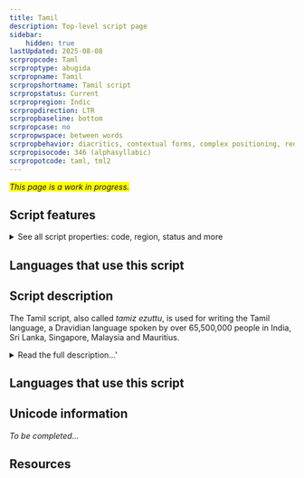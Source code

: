 ```yaml
---
title: Tamil
description: Top-level script page
sidebar:
    hidden: true
lastUpdated: 2025-08-08
scrpropcode: Taml
scrproptype: abugida
scrpropname: Tamil
scrpropshortname: Tamil script
scrpropstatus: Current
scrpropregion: Indic
scrpropdirection: LTR
scrpropbaseline: bottom
scrpropcase: no
scrpropwspace: between words
scrpropbehavior: diacritics, contextual forms, complex positioning, reordering, split graphs, required ligatures
scrpropisocode: 346 (alphasyllabic)
scrpropotcode: taml, tml2
---
```


<span style='background-color:yellow'>_This page is a work in progress._</span>


## Script features

<details>
<summary> See all script properties: code, region, status and more</summary>
<ScriptInfo />
</details>

## Languages that use this script

<WsList script='Taml' wsMax='5' />

## Script description

The Tamil script, also called _tamiz ezuttu_, is used for writing the Tamil language, a Dravidian language spoken by over 65,500,000 people in India, Sri Lanka, Singapore, Malaysia and Mauritius.

<details>
<summary>Read the full description...'</summary>Tamil is an official language in the south Indian state of Tamil Nadu as well as in Sri Lanka and Malaysia. The script is derived from Brahmi, so is related to many of the scripts used for writing Indian Indo-Aryan languages, to which the Tamil language itself is unrelated.

Tamil is written from left to right using an abugida containing eighteen consonants, or _meyyeḻuttu_ "body letters", and twelve vowels, or _uyireḻuttu_ "soul letters". The consonant inventory is much smaller than that of many other Brahmic scripts; Devanagari uses thirty-two consonant letters and Kannada thirty-four, for example. This is because voiced and unvoiced counterparts of a sound are represented using a single letter, with the pronunciation dictated by context. So க represents [kʌ] normally, but [gʌ] when it follows a preceding CV syllable. For example, in the words pronounced [kʌl] 'a stone' and [pʌgʌl] 'daytime'. Neither the script nor the spoken language distinguish between aspirated and unaspirated consonants, as many South Asian languages do.

There are five consonant letters which are not included in the eighteen accounted for above. These represent sounds which are not part of the Tamil sound inventory, but which are used for writing loan words from Sanskrit and other languages. This set of letters is called _grantha_ and contains the letters _ja_, _ṣa_, _sa_, _ha_, and _kṣa_. Additional borrowed sounds, particularly fricatives such as [f] or [z], are represented by means of a sign called _āytam_ which is written to the left of a stop to fricate it. For example, the _grantha_ letter ஜ represents [jʌ] but ஃஜ represents [zʌ]. Sometimes non-native sounds are also represented by writing a sub- or superscript latin number next to the closest equivalent, so ஜ<sup>2</sup> represents [jha].

A basic written symbol represents a CV syllable, called  _uyirmei_ a "living letter". In their unmarked form, consonant letters represent a consonant with an inherent [ʌ] vowel. Syllables containing other vowels are represented by writing a vowel diacritic above, below, to the left/right of, or flanking either side of a consonant. So ப represents [pʌ] but பி (ப+ி) represents [pi], and பெ (ப+ெ) represents [pe]. Note that the symbol for [e] is written to the left of the consonant it follows. One vowel, representing [ai] can be written with one of two symbols (called _allographs_), depending on the preceding consonant. The government of Tamil Nadu is trying to standardize the orthography so that only one allograph is consistently used. A consonant can also be marked with a diacritic called _puḷḷi_, a dot written centrally over the letter, which silences the vowel. So ப் represents [p] with no following vowel.

Vowels which are not preceded by a consonant, for example the [i] at the start of the word _inta_ 'this', are written using one of the twelve independent "soul letters". In ancient texts, these were used at the beginning of metrical groups (that is, a sequence of syllables), but in the modern orthography they are used at the beginning of words. They can also be used word-internally to represent 'overlong' vowels.

![unknown image](/images/taml-TamilI.png)

The Tamil script is unusual amongst Indian writing systems in that it does not generally use conjuncts. Rather, the _puḷḷi_ is used to place consecutive consonants in a linear string. A notable exception to this is _kṣa_, which tends to be written using a ligature.

![unknown image](/images/taml-TamilKSA.png)

Tamil writing employs a script-tamlific set of numerals 0-9, 100 and 1,000. It also uses a limited set of logograms, including symbols for 'day', 'month', 'year', 'debit', 'credit', 'as above', and 'rupee'.
</details>

## Languages that use this script

<WsList script='Taml' wsMax='5' />

## Unicode information

_To be completed..._

## Resources

<ScriptResources detailSummary='seemore' />

